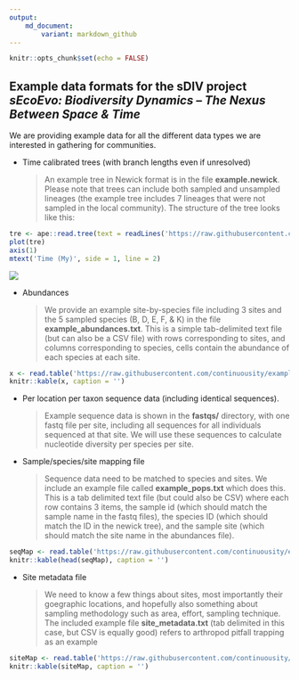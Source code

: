 ```yaml
---
output: 
    md_document:
        variant: markdown_github
---
```


```r
knitr::opts_chunk$set(echo = FALSE)
```

<style type="text/css">
.table {
    width: 40%;
}
</style>

## Example data formats for the sDIV project *sEcoEvo: Biodiversity Dynamics – The Nexus Between Space & Time*

We are providing example data for all the different data types we are interested in gathering for communities.

* Time calibrated trees (with branch lengths even if unresolved)
  
    > An example tree in Newick format is in the file **example.newick**. Please note that trees can include both sampled and unsampled lineages (the example tree includes 7 lineages that were not sampled in the local community). The structure of the tree looks like this:

```r
tre <- ape::read.tree(text = readLines('https://raw.githubusercontent.com/continuousity/example_data/master/example.newick'))
plot(tre)
axis(1)
mtext('Time (My)', side = 1, line = 2)
```

![](https://github.com/continuousity/example_data/raw/master/example_tree.jpeg)

* Abundances 

    > We provide an example site-by-species file including 3 sites and the 5 sampled species (B, D, E, F, & K) in the file **example_abundances.txt**. This is a simple tab-delimited text file (but can also be a CSV file) with rows corresponding to sites, and columns corresponding to species, cells contain the abundance of each species at each site.

```r
x <- read.table('https://raw.githubusercontent.com/continuousity/example_data/master/example_abundances.txt', header = TRUE)
knitr::kable(x, caption = '')
```

* Per location per taxon sequence data (including identical sequences). 

    > Example sequence data is shown in the **fastqs/** directory, with one fastq file per site, including all sequences for all individuals sequenced at that site. We will use these sequences to calculate nucleotide diversity per species per site.

* Sample/species/site mapping file

    > Sequence data need to be matched to species and sites. We include an example file called **example_pops.txt** which does this. This is a tab delimited text file (but could also be CSV) where each row contains 3 items, the sample id (which should match the sample name in the fastq files), the species ID (which should match the ID in the newick tree), and the sample site (which should match the site name in the abundances file).

```r
seqMap <- read.table('https://raw.githubusercontent.com/continuousity/example_data/master/example_pops.txt', header = TRUE)
knitr::kable(head(seqMap), caption = '')
```

* Site metadata file

    > We need to know a few things about sites, most importantly their goegraphic locations, and hopefully also something about sampling methodology such as area, effort, sampling technique.  The included example file **site_metadata.txt** (tab delimited in this case, but CSV is equally good) refers to arthropod pitfall trapping as an example

```r
siteMap <- read.table('https://raw.githubusercontent.com/continuousity/example_data/master/site_metadata.txt', header = TRUE, sep = '\t')
knitr::kable(siteMap, caption = '')
```
